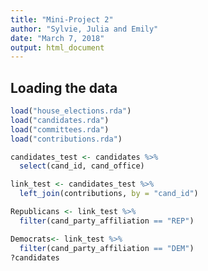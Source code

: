 ```yaml
---
title: "Mini-Project 2"
author: "Sylvie, Julia and Emily"
date: "March 7, 2018"
output: html_document
---
```



## Loading the data

```r
load("house_elections.rda")
load("candidates.rda")
load("committees.rda")
load("contributions.rda")
```
 


```r
candidates_test <- candidates %>%
  select(cand_id, cand_office)

link_test <- candidates_test %>%
  left_join(contributions, by = "cand_id")

Republicans <- link_test %>%
  filter(cand_party_affiliation == "REP")

Democrats<- link_test %>%
  filter(cand_party_affiliation == "DEM")
?candidates
```


